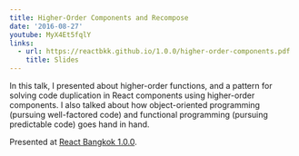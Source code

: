 ```yaml
---
title: Higher-Order Components and Recompose
date: '2016-08-27'
youtube: MyX4Et5fqlY
links:
  - url: https://reactbkk.github.io/1.0.0/higher-order-components.pdf
    title: Slides
---
```


In this talk, I presented about higher-order functions, and a pattern
for solving code duplication in React components using higher-order
components. I also talked about how object-oriented programming
(pursuing well-factored code) and functional programming (pursuing
predictable code) goes hand in hand.

Presented at [React Bangkok 1.0.0](https://reactbkk.github.io/1.0.0/).
